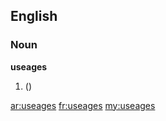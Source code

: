 ==English==

===Noun===
'''useages'''

# {{misspelling of|usages}}  ({{plural of|[[useage]]}})

[[ar:useages]]
[[fr:useages]]
[[my:useages]]